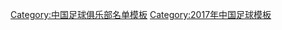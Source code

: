 {{Football squad with groups
| name      = 2017年中超分类名单河北
| bgcolor   = #ff2121
| bordercolor = #ffffff
| textcolor   = #ffffff
| title=[[河北华夏幸福足球俱乐部|<span style="color:#ffffff">河北華夏幸福</span>]] — [[2017年中国足球超级联赛|<span style="color: #ffffff;">2017年</span>]][[中国足球超级联赛|<span style="color: #ffffff;">中超联赛第 4 名</span>]]
|group1=全年参赛球员
|list1=<div>
{{Football squad2 player|no=1|name=[[欧亚 (足球运动员)|欧亚]]}}
{{Football squad2 player|no=2|name=[[赵明剑]]}}
{{Football squad2 player|no=3|name=[[赵宇豪]]}}
{{Football squad2 player|no=4|name=[[金洋洋]]}}
{{Football squad2 player|no=6|name=[[罗森文]]}}
{{Football squad2 player|no=7|name=[[姜宁 (足球运动员)|姜宁]]}}
{{Football squad2 player|no=8|name=[[贾晓琛]]}}
{{Football squad2 player|no=9|name=[[董学升]]}}
{{Football squad2 player|no=11|name=[[桂宏]]}}
{{Football squad2 player|no=12|name=''球队支持者''}}
{{Football squad2 player|no=13|name=[[李皓然]]}}
{{Football squad2 player|no=14|name={{flagicon|KOR}} [[金周荣]]}}
{{Football squad2 player|no=15|name=[[尹鸿博]]}}
{{Football squad2 player|no=17|name=[[朱海威]]}}
{{Football squad2 player|no=18|name=[[芦洋]]}}
{{Football squad2 player|no=19|name=[[杨程]]}}
{{Football squad2 player|no=21|name={{flagicon|BRA}} [[阿洛伊西奧·多斯桑托斯·貢薩爾維斯|-{zh-hans:阿洛伊西奥;zh-hk:艾萊斯奧}-]]}}
{{Football squad2 player|no=22|name={{flagicon|ARG}} {{flagicon|ITA}} [[埃兹奎尔·拉维齐|-{zh-hans:拉维齐;zh-hk:拿維斯}-]]}}
{{Football squad2 player|no=23|name=[[任航]]}}
{{Football squad2 player|no=25|name={{flagicon|CMR}} {{flagicon|FRA}} [[斯特凡纳·姆比亚|-{zh-hans:姆比亚;zh-hk:麥比亞}-]]}}
{{Football squad2 player|no=26|name=[[姜文骏]]}}
{{Football squad2 player|no=28|name=[[张呈栋]]}}
{{Football squad2 player|no=29|name=[[张利峰]]}}
{{Football squad2 player|no=30|name=[[李行 (足球运动员)|李行]]}}
{{Football squad2 player|no=31|name=[[徐天沅]]}}
{{Football squad2 player|no=32|name=[[丁海峰 (足球运动员)|丁海峰]]}}
{{Football squad2 player|no=33|name=[[高准翼]]}}
{{Football squad2 player|no=34|name=[[苏维超]]}}
{{Football squad2 player|no=35|name=[[车世伟]]}}
</div>
|group2=夏季转入球员
|list2=<div>
{{Football squad2 player|no=27|name={{flagicon|CIV}} [[热尔维尼奥|-{zh-hans:热尔维尼奥;zh-hk:謝雲奴;}-]]}}
{{Football squad2 player|no=47|name=[[吴国栋]]}}
{{Football squad2 player|no=50|name=[[陈唐]]}}
{{Football squad2 player|no=60|name=[[宋文杰]]}}
</div>
|group3=夏季转出球员
|list3=<div>
{{Football squad2 player|no=5|name=[[杜威 (足球运动员)|杜威]]}}
{{Football squad2 player|no=10|name={{flagicon|BRA}} [[埃尔纳内斯|-{zh-hans:埃尔纳内斯;zh-hk:靴南尼斯}-]]}}
{{Football squad2 player|no=16|name=[[廖均健]]}}
{{Football squad2 player|no=20|name=[[汪洋 (足球运动员)|汪洋]]}}
</div>
|group4=主教练
|list4={{flagicon|CHI}} [[曼努埃尔·佩莱格里尼|-{zh-hans:佩莱格里尼;zh-hk:柏歷堅尼}-]]
}}
<noinclude>
{{DEFAULTSORT:Hebei China Fortune F.C. Squad 2017}}
[[Category:中国足球俱乐部名单模板]]
[[Category:2017年中国足球模板]]
</noinclude>
